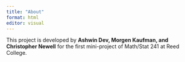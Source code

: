 ```yaml
---
title: "About"
format: html
editor: visual
---
```


This project is developed by **Ashwin Dev, Morgen Kaufman, and Christopher Newell** for the first mini-project of Math/Stat 241 at Reed College.
